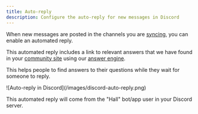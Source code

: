 ```yaml
---
title: Auto-reply
description: Configure the auto-reply for new messages in Discord
---
```

When new messages are posted in the channels you are [syncing](./syncing), you can enable an automated reply.

This automated reply includes a link to relevant answers that we have found in your [community site](/community-site) using our [answer engine](/answer-engine).

This helps people to find answers to their questions while they wait for someone to reply.

<Frame>
![Auto-reply in Discord](/images/discord-auto-reply.png)
</Frame>

This automated reply will come from the "Hall" bot/app user in your Discord server.